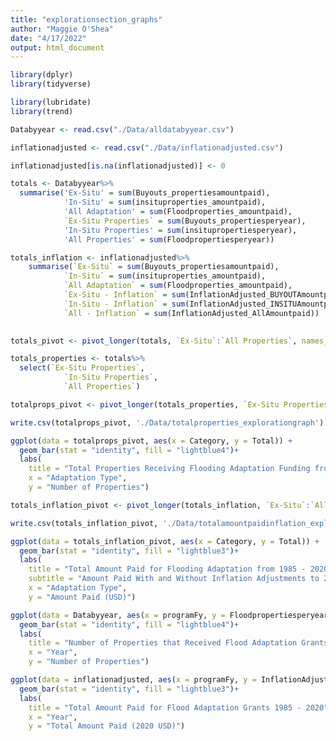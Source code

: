 ```yaml
---
title: "explorationsection_graphs"
author: "Maggie O'Shea"
date: "4/17/2022"
output: html_document
---
```


```r
library(dplyr)
library(tidyverse)

library(lubridate)
library(trend)

Databyyear <- read.csv("./Data/alldatabyyear.csv")

inflationadjusted <- read.csv("./Data/inflationadjusted.csv")

inflationadjusted[is.na(inflationadjusted)] <- 0
```

```r

totals <- Databyyear%>%
  summarise('Ex-Situ' = sum(Buyouts_propertiesamountpaid),
            'In-Situ' = sum(insituproperties_amountpaid),
            'All Adaptation' = sum(Floodproperties_amountpaid), 
            `Ex-Situ Properties` = sum(Buyouts_propertiesperyear), 
            'In-Situ Properties' = sum(insitupropertiesperyear), 
            'All Properties' = sum(Floodpropertiesperyear))

totals_inflation <- inflationadjusted%>%
    summarise(`Ex-Situ` = sum(Buyouts_propertiesamountpaid),
            `In-Situ` = sum(insituproperties_amountpaid),
            `All Adaptation` = sum(Floodproperties_amountpaid),
            `Ex-Situ - Inflation` = sum(InflationAdjusted_BUYOUTAmountpaid),
            `In-Situ - Inflation` = sum(InflationAdjusted_INSITUAmountpaid),
            `All - Inflation` = sum(InflationAdjusted_AllAmountpaid))
  
```


```r
totals_pivot <- pivot_longer(totals, `Ex-Situ`:`All Properties`, names_to = "Category", values_to = "Total")

totals_properties <- totals%>%
  select(`Ex-Situ Properties`, 
            `In-Situ Properties`, 
            `All Properties`)

totalprops_pivot <- pivot_longer(totals_properties, `Ex-Situ Properties`:`All Properties`, names_to = "Category", values_to = "Total")

write.csv(totalprops_pivot, './Data/totalproperties_explorationgraph')

ggplot(data = totalprops_pivot, aes(x = Category, y = Total)) +
  geom_bar(stat = "identity", fill = "lightblue4")+
  labs( 
    title = "Total Properties Receiving Flooding Adaptation Funding from 1985 - 2020", 
    x = "Adaptation Type", 
    y = "Number of Properties")
```

```r
totals_inflation_pivot <- pivot_longer(totals_inflation, `Ex-Situ`:`All - Inflation`, names_to = "Category", values_to = "Total")

write.csv(totals_inflation_pivot, './Data/totalamountpaidinflation_explorationgraph')

ggplot(data = totals_inflation_pivot, aes(x = Category, y = Total)) +
  geom_bar(stat = "identity", fill = "lightblue3")+
  labs( 
    title = "Total Amount Paid for Flooding Adaptation from 1985 - 2020", 
    subtitle = "Amount Paid With and Without Inflation Adjustments to 2020 USD",
    x = "Adaptation Type", 
    y = "Amount Paid (USD)")
```

```r
ggplot(data = Databyyear, aes(x = programFy, y = Floodpropertiesperyear)) +
  geom_bar(stat = "identity", fill = "lightblue4")+
  labs( 
    title = "Number of Properties that Received Flood Adaptation Grants from 1985 - 2020", 
    x = "Year", 
    y = "Number of Properties")
```
```r
ggplot(data = inflationadjusted, aes(x = programFy, y = InflationAdjusted_AllAmountpaid)) +
  geom_bar(stat = "identity", fill = "lightblue3")+
  labs( 
    title = "Total Amount Paid for Flood Adaptation Grants 1985 - 2020", 
    x = "Year", 
    y = "Total Amount Paid (2020 USD)")
```
